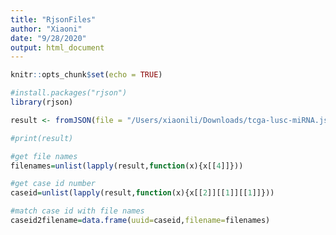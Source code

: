 ```yaml
---
title: "RjsonFiles"
author: "Xiaoni"
date: "9/28/2020"
output: html_document
---
```


```r
knitr::opts_chunk$set(echo = TRUE)
```

```r
#install.packages("rjson")
library(rjson)

result <- fromJSON(file = "/Users/xiaonili/Downloads/tcga-lusc-miRNA.json")

#print(result)

#get file names
filenames=unlist(lapply(result,function(x){x[[4]]}))

#get case id number
caseid=unlist(lapply(result,function(x){x[[2]][[1]][[1]]}))

#match case id with file names
caseid2filename=data.frame(uuid=caseid,filename=filenames)
```


